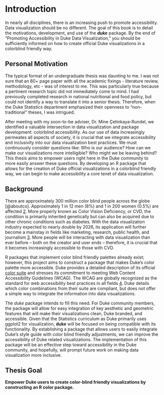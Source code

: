 # Introduction

In nearly all disciplines, there is an increasing push to promote accessibility.
Data visualization should be no different.
The goal of this book is to detail the motivations, development, and use of the ***duke*** package.
By the end of "Promoting Accessibility in Duke Data Visualization," you should be sufficiently informed on how to create official Duke visualizations in a colorblind friendly way.

## Personal Motivation

The typical format of an undergraduate thesis was daunting to me.
I was not sure that an 80+ page paper with all the academic fixings - literature review, methodology, etc - was of interest to me.
This was particularly true because a pertinent research topic did not immediately come to mind.
I had previously completed research in national nutritional and food policy, but could not identify a way to translate it into a senior thesis.
Therefore, when the Duke Statistics department emphasized their openness to "non-traditional" theses, I was intrigued.

After meeting with my soon-to-be adviser, Dr. Mine Çetinkaya-Rundel, we identified a valuable intersection in data visualization and package development: colorblind accessibility.
As our use of data increasingly permeates all aspects of society, it is crucial that we integrate accessibility and inclusivity into our data visualization best practices.
We must continuously consider questions like: Who is our audience?
How can we make our visualizations more intelligible?
Who might we be leaving behind?
This thesis aims to empower users right here in the Duke community to more easily answer these questions.
By developing an R package that allows for the creation of Duke official visualizations in a colorblind friendly way, we can begin to make accessibility a core tenet of data visualization.

## Background

There are approximately 300 million color blind people across the globe [@aboutco].
Approximately 1 in 12 men (8%) and 1 in 200 women (0.5%) are affected [2](https://www.colourblindawareness.org/colour-blindness/).
More properly known as Color Vision Deficiency, or CVD, the condition is primarily inherited genetically but can also be acquired due to other chronic conditions such as diabetes.
With the data visualization industry expected to nearly double by 2026, its application will further become a mainstay in fields like marketing, research, public health, and journalism [3](https://uxdesign.cc/blooming-bar-charts-the-growth-of-the-data-).
More people will be interacting with data visualization than ever before -- both on the creator and user ends -- therefore, it is crucial that it becomes increasingly accessible to those with CVD.

R packages that implement color blind friendly palettes already exist; however, this project aims to construct a package that makes Duke's color palette more accessible.
Duke provides a detailed description of its official [color suite](https://brand.duke.edu/colors/) and stresses its commitment to meeting Web Content Accessibility Guidelines (WCAG).
The WCAG are globally recognized as the standard for web accessibility best practices in all fields [4](https://www.w3.org/WAI/standards-guidelines/wcag/).
Duke details which color combinations from their suite are compliant, but does not offer a simple way to integrate the information into data visualizations.

The *duke* package intends to fill this need.
For Duke community members, the package will allow for easy integration of key aesthetic and geometric features that will make their visualizations clean, Duke branded, and accessible.
Given that the Statistics curriculum as Duke primarily uses ggplot2 for visualization, **duke** will be focused on being compatible with its functionality.
By establishing a package that allows users to easily integrate Duke's style guide with color blind friendly adjustments, we can improve the accessibility of Duke related visualizations.
The implementation of this package will be an effective step toward accessibility in the Duke community, and hopefully, will prompt future work on making data visualization more inclusive.

## Thesis Goal

**Empower Duke users to create color-blind friendly visualizations by constructing an R color package.**
